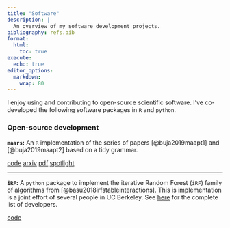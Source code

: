 ```yaml
---
title: "Software"
description: |
  An overview of my software development projects.
bibliography: refs.bib
format:
  html:
    toc: true
execute:
  echo: true
editor_options: 
  markdown: 
    wrap: 80
---
```


I enjoy using and contributing to open-source scientific software. I've co-developed the following software packages in `R` and `python`.

### Open-source development

__`maars`:__ An `R` implementation of the series of papers [@buja2019maapt1] and [@buja2019maapt2] based on a tidy grammar.

<!-- Code -->
<a href="https://shamindras.github.io/maars/" target="_blank" rel="noopener noreferrer" class="bi-github btn btn-secondary" role="button"> code</a>
<a href="https://arxiv.org/abs/2106.11188" target="_blank" rel="noopener noreferrer" class="bi-file-earmark-text-fill btn btn-warning" role="button"> arxiv</a>
<a href="https://arxiv.org/pdf/2106.11188.pdf" target="_blank" rel="noopener noreferrer" class="bi-file-earmark-pdf-fill btn btn-dark" role="button"> pdf</a>
<a href="https://youtu.be/CaV522U1Ju0?t=67" target="_blank" rel="noopener noreferrer" class="bi-film btn btn-danger" role="button"> spotlight</a>

<hr>

**`iRF`:** A `python` package to implement the iterative Random Forest (`iRF`)
family of algorithms from [@basu2018irfstableinteractions]. This is implementation 
is a joint effort of several people in UC Berkeley. See [here](https://github.com/Yu-Group/iterative-Random-Forest/blob/master/Authors.md) for the complete 
list of developers.

<!-- Code -->
<a href="https://github.com/Yu-Group/iterative-Random-Forest" target="_blank" rel="noopener noreferrer" class="bi-github btn btn-secondary" role="button"> code</a>
